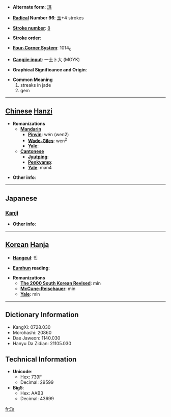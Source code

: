 * '''Alternate form''': [[珉]]

* '''[[Wiktionary:Chinese radical index| Radical]] Number 96''': [[Wiktionary:Chinese radical index 玉|玉]]+4 strokes

* '''[[Wiktionary:Chinese total strokes index|Stroke number]]''': [[Wiktionary:Chinese total strokes index 8|8]]

* '''Stroke order''': 

* '''[[Wiktionary:Chinese four corner index|Four-Corner System]]''': 1014<sub>0</sub>

* '''[[Wiktionary:Chinese Cangjie index|Cangjie input]]''': 一土卜大 (MGYK)

* '''Graphical Significance and Origin''': 

* '''Common Meaning'''
*#streaks in jade
*# gem


----

== [[Chinese]] [[Hanzi]] ==

* '''Romanizations'''
** '''[[Mandarin]]'''
*** '''[[Pinyin]]''': wén (wen2)
*** '''[[Wade-Giles]]''': wen<sup>2</sup>
*** '''[[Yale]]''': 
** '''[[Cantonese]]'''
*** '''[[Jyutping]]''':
*** '''[[Penkyamp]]''': 
*** '''[[Yale]]''': man4

* '''Other info''': 

----

==Japanese==
===[[Kanji]]===
{{kanji|on readings=[[びん]] (bin), [[みん]] (min), [[ばい]] (bai), [[まい]] (mai), [[ぶん]] (bun), [[もん]] (mon)
|kun readings=
}}

* '''Other info''':  

----

== [[Korean]] [[Hanja]] ==

* '''[[Hangeul]]''': 민

* '''[[Eumhun]] reading''': 

* '''Romanizations'''
** '''[[The 2000 South Korean Revised Romanization|The 2000 South Korean Revised]]''': min
** '''[[McCune-Reischauer]]''': min
** '''[[Yale]]''': min

----

== Dictionary Information ==

* KangXi: 0728.030
* Morohashi: 20860
* Dae Jaweon: 1140.030
* Hanyu Da Zidian: 21105.030

== Technical Information ==

* '''Unicode''':
** Hex: 739F
** Decimal: 29599
* '''Big5''':
** Hex: AAB3
** Decimal: 43699

[[fr:玟]]